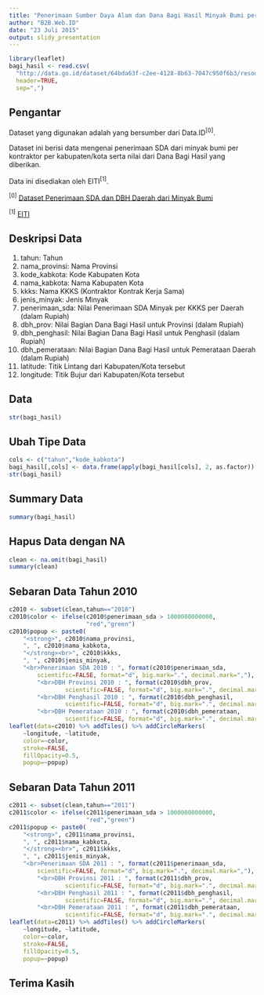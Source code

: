 ```yaml
---
title: "Penerimaan Sumber Daya Alam dan Dana Bagi Hasil Minyak Bumi per KKKS per Kabupaten Tahun 2010 dan 2011"
author: "B2B.Web.ID"
date: "23 Juli 2015"
output: slidy_presentation
---
```


```r
library(leaflet)
bagi_hasil <- read.csv(
  "http://data.go.id/dataset/64bda63f-c2ee-4128-8b63-7047c950f6b3/resource/476513d0-f4f8-4a3a-a020-773dcf843c1f/download/processeddanabagihasilminyakbumiperkkkskabupaten20102011.csv",
  header=TRUE,
  sep=",")
```

## Pengantar

Dataset yang digunakan adalah yang bersumber dari Data.ID^[0]^.

Dataset ini berisi data mengenai penerimaan SDA dari minyak bumi per kontraktor per kabupaten/kota serta nilai dari Dana Bagi Hasil yang diberikan.

Data ini disediakan oleh EITI^[1]^.

      

^[0]^ [Dataset Penerimaan SDA dan DBH Daerah dari Minyak Bumi](http://data.go.id/dataset/penerimaan-dan-dana-bagi-hasil-per-daerah-dari-minyak-bumi)

^[1]^ [EITI](http://eiti.ekon.go.id)


## Deskripsi Data

1. tahun: Tahun
2. nama_provinsi: Nama Provinsi
3. kode_kabkota: Kode Kabupaten Kota
4. nama_kabkota: Nama Kabupaten Kota
5. kkks: Nama KKKS (Kontraktor Kontrak Kerja Sama)
6. jenis_minyak: Jenis Minyak
7. penerimaan_sda: Nilai Penerimaan SDA Minyak per KKKS per Daerah (dalam Rupiah)
8. dbh_prov: Nilai Bagian Dana Bagi Hasil untuk Provinsi (dalam Rupiah)
9. dbh_penghasil: Nilai Bagian Dana Bagi Hasil untuk Penghasil (dalam Rupiah)
10. dbh_pemerataan: Nilai Bagian Dana Bagi Hasil untuk Pemerataan Daerah (dalam Rupiah)
11. latitude: Titik Lintang dari Kabupaten/Kota tersebut
12. longitude: Titik Bujur dari Kabupaten/Kota tersebut


## Data

```r
str(bagi_hasil)
```


## Ubah Tipe Data

```r
cols <- c("tahun","kode_kabkota")
bagi_hasil[,cols] <- data.frame(apply(bagi_hasil[cols], 2, as.factor))
str(bagi_hasil)
```


## Summary Data

```r
summary(bagi_hasil)
```


## Hapus Data dengan NA

```r
clean <- na.omit(bagi_hasil)
summary(clean)
```

## Sebaran Data Tahun 2010

```r
c2010 <- subset(clean,tahun=="2010")
c2010$color <- ifelse(c2010$penerimaan_sda > 1000000000000,
                      "red","green")
c2010$popup <- paste0(
	"<strong>", c2010$nama_provinsi,
	", ", c2010$nama_kabkota,
	"</strong><br>", c2010$kkks,
	", ", c2010$jenis_minyak,
	"<br>Penerimaan SDA 2010 : ", format(c2010$penerimaan_sda,
		scientific=FALSE, format="d", big.mark=".", decimal.mark=","),
        "<br>DBH Provinsi 2010 : ", format(c2010$dbh_prov,
                scientific=FALSE, format="d", big.mark=".", decimal.mark=","),
        "<br>DBH Penghasil 2010 : ", format(c2010$dbh_penghasil,
                scientific=FALSE, format="d", big.mark=".", decimal.mark=","),
        "<br>DBH Pemerataan 2010 : ", format(c2010$dbh_pemerataan,
                scientific=FALSE, format="d", big.mark=".", decimal.mark=","))
leaflet(data=c2010) %>% addTiles() %>% addCircleMarkers(
	~longitude, ~latitude,
	color=~color,
	stroke=FALSE,
	fillOpacity=0.5,
	popup=~popup)
```

## Sebaran Data Tahun 2011

```r
c2011 <- subset(clean,tahun=="2011")
c2011$color <- ifelse(c2011$penerimaan_sda > 1000000000000,
                      "red","green")
c2011$popup <- paste0(
	"<strong>", c2011$nama_provinsi,
	", ", c2011$nama_kabkota,
	"</strong><br>", c2011$kkks,
	", ", c2011$jenis_minyak,
	"<br>Penerimaan SDA 2011 : ", format(c2011$penerimaan_sda,
		scientific=FALSE, format="d", big.mark=".", decimal.mark=","),
        "<br>DBH Provinsi 2011 : ", format(c2011$dbh_prov,
                scientific=FALSE, format="d", big.mark=".", decimal.mark=","),
        "<br>DBH Penghasil 2011 : ", format(c2011$dbh_penghasil,
                scientific=FALSE, format="d", big.mark=".", decimal.mark=","),
        "<br>DBH Pemerataan 2011 : ", format(c2011$dbh_pemerataan,
                scientific=FALSE, format="d", big.mark=".", decimal.mark=","))
leaflet(data=c2011) %>% addTiles() %>% addCircleMarkers(
	~longitude, ~latitude,
	color=~color,
	stroke=FALSE,
	fillOpacity=0.5,
	popup=~popup)
```


## Terima Kasih
